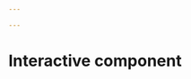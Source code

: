 ```yaml
---

---
```

# Interactive component

<!-- Load d3.js -->
<script src="https://d3js.org/d3.v5.min.js"></script>
<script src="https://d3js.org/d3-scale-chromatic.v1.min.js"></script>
<script src="https://d3js.org/d3-geo-projection.v3.min.js"></script>
<script src="https://cdnjs.cloudflare.com/ajax/libs/d3-legend/2.25.6/d3-legend.min.js"></script>

<!-- Create an element where the map will take place -->
<div id="tooltip"></div>
<svg id="map"></svg>


<script>
var margin = {top: 20, right: 10, bottom: 40, left: 100},
    width = 600 - margin.left - margin.right,
       height = 400 - margin.top - margin.bottom;

var svg = d3.select("svg")
 .attr("width", width + margin.left + margin.right)
    .attr("height", height + margin.top + margin.bottom)
    .append("g")
    .attr("transform",
          "translate(" + margin.left + "," + margin.top + ")");

var tooltip = d3.select("#tooltip")
.style("opacity", 0)
.attr("class", "tooltip")
.style("background-color", "white")
.style("border", "solid")
.style("border-width", "1px")
.style("border-radius", "5px")
.style("padding", "5px")
.style("position", "absolute")
 
var projection = d3.geoMercator()
  .scale(70)
  .center([0,20])
  .translate([width / 2 - margin.left, height / 2]);

var data = d3.map();
var domain = [20, 40, 60, 80]
var labels = ["<20", "20~40", "40~60", "60~80", "80~100"]
var range = d3.schemeBlues[5]
var colorScale = d3.scaleThreshold()
  .domain(domain)
  .range(range);


var promises = []
promises.push(d3.json("https://raw.githubusercontent.com/holtzy/D3-graph-gallery/master/DATA/world.geojson"))
promises.push(d3.csv("https://raw.githubusercontent.com/yichuang25/EDAV-Final-Project-9/main/Datasets/cleaned/vaccine_no_na.csv?token=GHSAT0AAAAAAB2QTV2PNBT6V2O3ZTO2TET2Y43FHUA", function(d) { data.set(d.iso3, +d.X2021); }))


myDataPromises = Promise.all(promises).then(function(topo) {

	
	let mouseOver = function(d) {
    	d3.selectAll(".topo")
    		
      		.transition()
      		.duration(200)
      		.style("opacity", .5)
      		
    	d3.select(this)
    		.transition()
      		.duration(200)
      		.style("opacity", 1)
      		.style("stroke", "black")
      
      	d.total = data.get(d.id) || 0;
      	
      	tooltip
          	.style("opacity", 0.8)
          	.html(d.id + ": " + d3.format(",.2r")(d.total))
          	.style("left", (d3.event.pageX) + "px")		
          	.style("top", (d3.event.pageY - 28) + "px");
          	
        d3.select("#annotation")
    	.style("opacity", 0) 	
        
  }

  let mouseLeave = function(d) {
    d3.selectAll(".topo")
      .transition()
      .duration(200)
      .style("opacity", .7)
      
    d3.selectAll(".topo")
      .transition()
      .duration(200)
      .style("stroke", "transparent")
      
    d3.select("#annotation")
    	.style("opacity", 1)
      
    tooltip
          .style("opacity", 0)
  }

	var topo = topo[0]

  	svg.append("g")
    	.selectAll("path")
    	
    	.data(topo.features)
    	.enter()
    	.append("path")
    	.attr("class", "topo")
      	.attr("d", d3.geoPath()
        	.projection(projection)
      	)
      	.attr("fill", function (d) {
        	d.total = data.get(d.id) || 0;
        	return colorScale(d.total);
      	})
      	.style("opacity", .7)
      .on("mouseover", mouseOver )
      .on("mouseleave", mouseLeave )
      
      
  var legend_x = width - margin.left
  var legend_y = height - 100
  svg.append("g")
		.attr("class", "legendQuant")
		.attr("transform", "translate(" + legend_x + "," + legend_y+")");

	var legend = d3.legendColor()
    	.labels(labels)
    	.title("Population")
    	.scale(colorScale)
    
    
  svg.select(".legendQuant")
	  .call(legend);
    })
</script>
